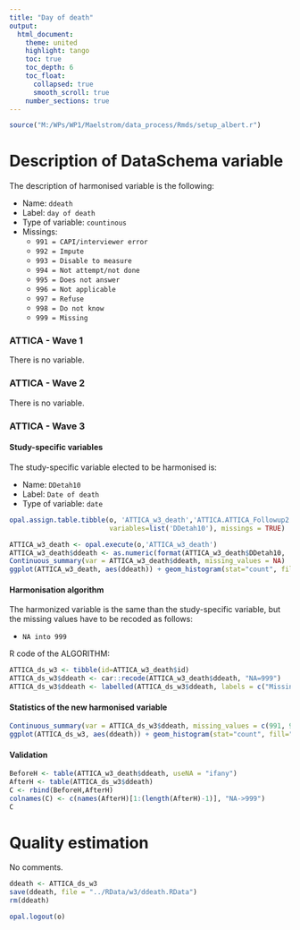 ```yaml
---
title: "Day of death"
output: 
  html_document:
    theme: united
    highlight: tango
    toc: true
    toc_depth: 6
    toc_float:
      collapsed: true
      smooth_scroll: true
    number_sections: true
---
```


<!-- ########################################################## --> 

<!-- # Installation, loading packages -->
<!-- **R script:** -->



```r
source("M:/WPs/WP1/Maelstrom/data_process/Rmds/setup_albert.r")
```

<!-- ########################################################## --> 

# Description of DataSchema variable 

The description of harmonised variable is the following:
  
* Name: `ddeath`
* Label: `day of death`
* Type of variable: `countinous`
* Missings: 
    + `991 = CAPI/interviewer error`
    + `992 = Impute`
    + `993 = Disable to measure`
    + `994 = Not attempt/not done`
    + `995 = Does not answer`
    + `996 = Not applicable`
    + `997 = Refuse`
    + `998 = Do not know`
    + `999 = Missing`

### ATTICA - Wave 1 

There is no variable.




### ATTICA - Wave 2 

There is no variable.




### ATTICA - Wave 3 

#### Study-specific variables

The study-specific variable elected to be harmonised is:

* Name: `DDetah10`
* Label: `Date of death`
* Type of variable: `date`

```r
opal.assign.table.tibble(o, 'ATTICA_w3_death','ATTICA.ATTICA_Followup2',
                         variables=list('DDetah10'), missings = TRUE)
```

```r
ATTICA_w3_death <- opal.execute(o,'ATTICA_w3_death')
ATTICA_w3_death$ddeath <- as.numeric(format(ATTICA_w3_death$DDetah10, '%d'))
Continuous_summary(var = ATTICA_w3_death$ddeath, missing_values = NA)
ggplot(ATTICA_w3_death, aes(ddeath)) + geom_histogram(stat="count", fill="steelblue") + xlab("Day of death") + ylab("Frequency")
```


#### Harmonisation algorithm
The harmonized variable is the same than the study-specific variable, but the missing values have to be recoded as follows:

* `NA into 999`

R code of the ALGORITHM:

```r
ATTICA_ds_w3 <- tibble(id=ATTICA_w3_death$id)
ATTICA_ds_w3$ddeath <- car::recode(ATTICA_w3_death$ddeath, "NA=999")
ATTICA_ds_w3$ddeath <- labelled(ATTICA_ds_w3$ddeath, labels = c("Missing"=999, "Do not know"=998, "Refuse"=997, "Not applicable"=996, "Does not answer"=995,  "Not attempt not done"=994, "Disable to measure"=993, "Impute"=992, "CAPI interviewer error"=991))
```

#### Statistics of the new harmonised variable
```r
Continuous_summary(var = ATTICA_ds_w3$ddeath, missing_values = c(991, 992, 993, 994, 995, 996, 997, 998, 999))
ggplot(ATTICA_ds_w3, aes(ddeath)) + geom_histogram(stat="count", fill="steelblue") + xlab("Day of death") + ylab("Frequency") + xlim(0, 32)
```

#### Validation
```r
BeforeH <- table(ATTICA_w3_death$ddeath, useNA = "ifany")
AfterH <- table(ATTICA_ds_w3$ddeath)
C <- rbind(BeforeH,AfterH)
colnames(C) <- c(names(AfterH)[1:(length(AfterH)-1)], "NA->999")
C
```


# Quality estimation

No comments.


```r
ddeath <- ATTICA_ds_w3
save(ddeath, file = "../RData/w3/ddeath.RData")
rm(ddeath)
```


```r
opal.logout(o)
```


